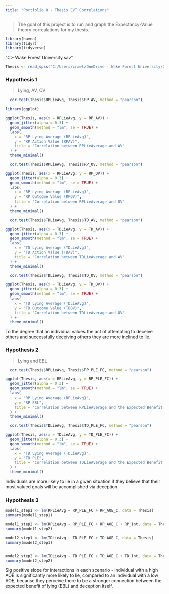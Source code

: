 ```yaml
---
title: "Portfolio 8 - Thesis EVT Correlations"
---
```


> The goal of this project is to run and graph the Expectancy-Value theory correalations for my thesis. 

```r
library(haven)
library(tidyr)
library(tidyverse)
```

"C:\Users\crawl\OneDrive - Wake Forest University\GitHub\Portfolio\ThesisAllDataNewNew.sav"

```r
Thesis <- read_spss("C:/Users/crawl/OneDrive - Wake Forest University/GitHub/Portfolio/ThesisAllDataNewNew.sav")
```

### Hypothesis 1 
> Lying, AV, OV 

```r
  cor.test(Thesis$RPLieAvg, Thesis$RP_AV, method = "pearson")
```
```r
library(ggplot)
```

```r
ggplot(Thesis, aes(x = RPLieAvg, y = RP_AV)) +
  geom_jitter(alpha = 0.3) + 
  geom_smooth(method = "lm", se = TRUE) +  
  labs(
    x = "RP Lying Average (RPLieAvg)",
    y = "RP Action Value (RPAV)",
    title = "Correlation between RPLieAverage and AV"
  ) +
  theme_minimal()
```


```r
  cor.test(Thesis$RPLieAvg, Thesis$RP_OV, method = "pearson")
```

```r
ggplot(Thesis, aes(x = RPLieAvg, y = RP_OV)) +
  geom_jitter(alpha = 0.3) + 
  geom_smooth(method = "lm", se = TRUE) +  
  labs(
    x = "RP Lying Average (RPLieAvg)",
    y = "RP Outcome Value (RPOV)",
    title = "Correlation between RPLieAverage and OV"
  ) +
  theme_minimal()
```




```r
  cor.test(Thesis$TDLieAvg, Thesis$TD_AV, method = "pearson")
```

```r
ggplot(Thesis, aes(x = TDLieAvg, y = TD_AV)) +
  geom_jitter(alpha = 0.3) + 
  geom_smooth(method = "lm", se = TRUE) +  
  labs(
    x = "TD Lying Average (TDLieAvg)",
    y = "TD Action Value (TDAV)",
    title = "Correlation between TDLieAverage and AV"
  ) +
  theme_minimal()
```

```r
  cor.test(Thesis$TDLieAvg, Thesis$TD_OV, method = "pearson")
```

```r
ggplot(Thesis, aes(x = TDLieAvg, y = TD_OV)) +
  geom_jitter(alpha = 0.3) + 
  geom_smooth(method = "lm", se = TRUE) +  
  labs(
    x = "TD Lying Average (TDLieAvg)",
    y = "TD Outcome Value (TDOV)",
    title = "Correlation between TDLieAverage and OV"
  ) +
  theme_minimal()
```

To the degree that an individual values the act of attempting to deceive others and successfully deceiving others they are more inclined to lie. 

### Hypothesis 2 
> Lying and EBL 


```r
  cor.test(Thesis$RPLieAvg, Thesis$RP_PLE_FC, method = "pearson")
```

```r
ggplot(Thesis, aes(x = RPLieAvg, y = RP_PLE_FC)) +
  geom_jitter(alpha = 0.3) + 
  geom_smooth(method = "lm", se = TRUE) +  
  labs(
    x = "RP Lying Average (RPLieAvg)",
    y = "RP EBL",
    title = "Correlation between RPLieAverage and the Expected Benefit of Lying"
  ) +
  theme_minimal()
```


```r
  cor.test(Thesis$TDLieAvg, Thesis$TD_PLE_FC, method = "pearson")
```

```r
ggplot(Thesis, aes(x = TDLieAvg, y = TD_PLE_FC)) +
  geom_jitter(alpha = 0.3) + 
  geom_smooth(method = "lm", se = TRUE) +  
  labs(
    x = "TD Lying Average (TDLieAvg)",
    y = "TD PLE",
    title = "Correlation between TDLieAverage and the Expected Benefit of Lying"
  ) +
  theme_minimal()
```

Individuals are more likely to lie in a given situation if they believe that their most valued goals will be accomplished via deception. 

### Hypothesis 3 

```r
model1_step1 <- lm(RPLieAvg ~ RP_PLE_FC + RP_AOE_C, data = Thesis)
summary(model1_step1)

model1_step2 <- lm(RPLieAvg ~ RP_PLE_FC + RP_AOE_C + RP_Int, data = Thesis)
summary(model1_step2)
```

```r
model2_step1 <- lm(TDLieAvg ~ TD_PLE_FC + TD_AOE_C, data = Thesis)
summary(model2_step1)


model2_step2 <- lm(TDLieAvg ~ TD_PLE_FC + TD_AOE_C + TD_Int, data = Thesis)
summary(model2_step2)
```

Sig positive slope for interactions in each scenario - individual with a high AOE is significantly more likely to lie, compared to an individual with a low AOE, because they perceive there to be a stronger connection between the expected benefit of lying (EBL) and deception itself. 
